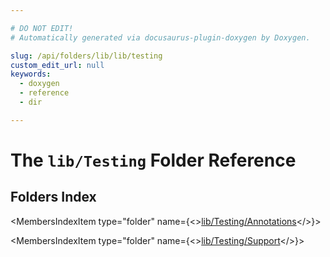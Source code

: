 ```yaml
---

# DO NOT EDIT!
# Automatically generated via docusaurus-plugin-doxygen by Doxygen.

slug: /api/folders/lib/lib/testing
custom_edit_url: null
keywords:
  - doxygen
  - reference
  - dir

---
```





# The `lib/Testing` Folder Reference

<DoxygenPage pluginConfig={pluginConfig}>



## Folders Index

<MembersIndex>

<MembersIndexItem
  type="folder"
  name={<><a href="/docs/api/folders/lib/lib/testing/lib/testing/annotations">lib/Testing/Annotations</a></>}>
</MembersIndexItem>

<MembersIndexItem
  type="folder"
  name={<><a href="/docs/api/folders/lib/lib/testing/lib/testing/support">lib/Testing/Support</a></>}>
</MembersIndexItem>

</MembersIndex>


</DoxygenPage>
